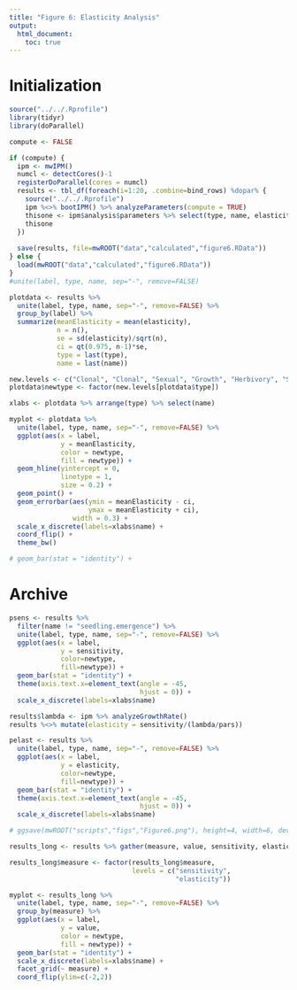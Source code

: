 ```yaml
---
title: "Figure 6: Elasticity Analysis"
output: 
  html_document:
    toc: true
---
```


# Initialization

```r
source("../../.Rprofile")
library(tidyr)
library(doParallel)
```

```r
compute <- FALSE

if (compute) {
  ipm <- mwIPM()
  numcl <- detectCores()-1
  registerDoParallel(cores = numcl)
  results <- tbl_df(foreach(i=1:20, .combine=bind_rows) %dopar% {
    source("../../.Rprofile")
    ipm %<>% bootIPM() %>% analyzeParameters(compute = TRUE)
    thisone <- ipm$analysis$parameters %>% select(type, name, elasticity)
    thisone
  })
  
  save(results, file=mwROOT("data","calculated","figure6.RData"))
} else {
  load(mwROOT("data","calculated","figure6.RData"))
}
#unite(label, type, name, sep="-", remove=FALSE)
```

```r
plotdata <- results %>% 
  unite(label, type, name, sep="-", remove=FALSE) %>% 
  group_by(label) %>% 
  summarize(meanElasticity = mean(elasticity),
            n = n(),
            se = sd(elasticity)/sqrt(n),
            ci = qt(0.975, n-1)*se,
            type = last(type),
            name = last(name))

new.levels <- c("Clonal", "Clonal", "Sexual", "Growth", "Herbivory", "Sexual", "Sexual", "Sexual", "Survival")
plotdata$newtype <- factor(new.levels[plotdata$type])

xlabs <- plotdata %>% arrange(type) %>% select(name)
```

```r
myplot <- plotdata %>% 
  unite(label, type, name, sep="-", remove=FALSE) %>%
  ggplot(aes(x = label,
             y = meanElasticity,
             color = newtype, 
             fill = newtype)) +
  geom_hline(yintercept = 0, 
             linetype = 1,
             size = 0.2) +
  geom_point() + 
  geom_errorbar(aes(ymin = meanElasticity - ci,
                    ymax = meanElasticity + ci),
                width = 0.3) + 
  scale_x_discrete(labels=xlabs$name) +
  coord_flip() +
  theme_bw()

# geom_bar(stat = "identity") + 
```

# Archive

```r
psens <- results %>% 
  filter(name != "seedling.emergence") %>% 
  unite(label, type, name, sep="-", remove=FALSE) %>% 
  ggplot(aes(x = label, 
             y = sensitivity, 
             color=newtype, 
             fill=newtype)) + 
  geom_bar(stat = "identity") + 
  theme(axis.text.x=element_text(angle = -45, 
                                 hjust = 0)) + 
  scale_x_discrete(labels=xlabs$name)

results$lambda <- ipm %>% analyzeGrowthRate()
results %<>% mutate(elasticity = sensitivity/(lambda/pars))

pelast <- results %>% 
  unite(label, type, name, sep="-", remove=FALSE) %>% 
  ggplot(aes(x = label, 
             y = elasticity, 
             color=newtype, 
             fill=newtype)) + 
  geom_bar(stat = "identity") + 
  theme(axis.text.x=element_text(angle = -45, 
                                 hjust = 0)) + 
  scale_x_discrete(labels=xlabs$name)

# ggsave(mwROOT("scripts","figs","Figure6.png"), height=4, width=6, device = "png", p)
```

```r
results_long <- results %>% gather(measure, value, sensitivity, elasticity)

results_long$measure <- factor(results_long$measure, 
                               levels = c("sensitivity", 
                                          "elasticity"))

myplot <- results_long %>% 
  unite(label, type, name, sep="-", remove=FALSE) %>%
  group_by(measure) %>%
  ggplot(aes(x = label,
             y = value,
             color = newtype, 
             fill = newtype)) +
  geom_bar(stat = "identity") + 
  scale_x_discrete(labels=xlabs$name) +
  facet_grid(~ measure) +
  coord_flip(ylim=c(-2,2))
```